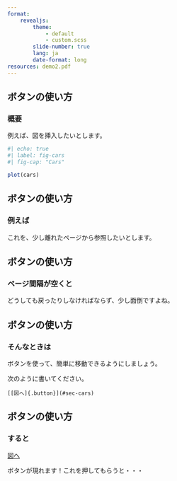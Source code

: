 ```yaml
---
format: 
    revealjs: 
        theme: 
            - default
            - custom.scss
        slide-number: true
        lang: ja
        date-format: long
resources: demo2.pdf
---
```


## ボタンの使い方

### 概要 {#sec-cars}

例えば、図を挿入したいとします。

```r
#| echo: true
#| label: fig-cars
#| fig-cap: "Cars"

plot(cars)
```

## ボタンの使い方

### 例えば

これを、少し離れたページから参照したいとします。

## ボタンの使い方

### ページ間隔が空くと

どうしても戻ったりしなければならず、少し面倒ですよね。

## ボタンの使い方

### そんなときは

ボタンを使って、簡単に移動できるようにしましょう。

次のように書いてください。

`[[図へ]{.button}](#sec-cars)`

## ボタンの使い方

### すると {#sec-back}

[[図へ]{.button}](#sec-cars)

ボタンが現れます！これを押してもらうと・・・